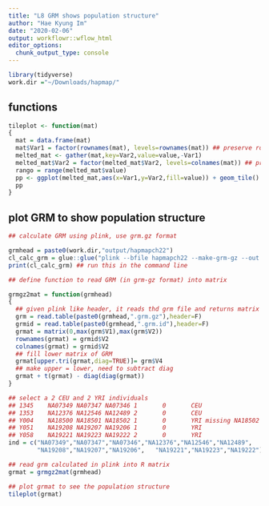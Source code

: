 ```yaml
---
title: "L8 GRM shows population structure"
author: "Hae Kyung Im"
date: "2020-02-06"
output: workflowr::wflow_html
editor_options:
  chunk_output_type: console
---
```


```r

library(tidyverse)
work.dir ="~/Downloads/hapmap/"

```


## functions
```r

tileplot <- function(mat)
{
  mat = data.frame(mat)
  mat$Var1 = factor(rownames(mat), levels=rownames(mat)) ## preserve rowname order
  melted_mat <- gather(mat,key=Var2,value=value,-Var1)
  melted_mat$Var2 = factor(melted_mat$Var2, levels=colnames(mat)) ## preserve colname order
  rango = range(melted_mat$value)
  pp <- ggplot(melted_mat,aes(x=Var1,y=Var2,fill=value)) + geom_tile() ##+scale_fill_gradientn(colours = c("#C00000", "#FF0000", "#FF8080", "#FFC0C0", "#FFFFFF", "#C0C0FF", "#8080FF", "#0000FF", "#0000C0"), limit = c(-1,1))
  pp
}

```

## plot GRM to show population structure

```r

## calculate GRM using plink, use grm.gz format

grmhead = paste0(work.dir,"output/hapmapch22")
cl_calc_grm = glue::glue("plink --bfile hapmapch22 --make-grm-gz --out {grmhead}")
print(cl_calc_grm) ## run this in the command line

## define function to read GRM (in grm-gz format) into matrix

grmgz2mat = function(grmhead)
{
  ## given plink like header, it reads thd grm file and returns matrix of grm
  grm = read.table(paste0(grmhead,".grm.gz"),header=F)
  grmid = read.table(paste0(grmhead,".grm.id"),header=F)
  grmat = matrix(0,max(grm$V1),max(grm$V2))
  rownames(grmat) = grmid$V2
  colnames(grmat) = grmid$V2
  ## fill lower matrix of GRM
  grmat[upper.tri(grmat,diag=TRUE)]= grm$V4
  ## make upper = lower, need to subtract diag
  grmat + t(grmat) - diag(diag(grmat))
}

## select a 2 CEU and 2 YRI individuals
## 1345    NA07349 NA07347 NA07346 1       0       CEU
## 1353    NA12376 NA12546 NA12489 2       0       CEU
## Y004    NA18500 NA18501 NA18502 1       0       YRI missing NA18502
## Y051    NA19208 NA19207 NA19206 1       0       YRI
## Y058    NA19221 NA19223 NA19222 2       0       YRI
ind = c("NA07349","NA07347","NA07346","NA12376","NA12546","NA12489",
        "NA19208","NA19207","NA19206",   "NA19221","NA19223","NA19222")

## read grm calculated in plink into R matrix
grmat = grmgz2mat(grmhead)

## plot grmat to see the population structure
tileplot(grmat)

```


